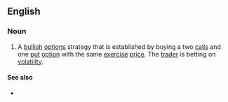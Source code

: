 ==English==

===Noun===
{{en-noun}}

# {{lb|en|finance}} A [[bullish]] [[options]] strategy that is established by buying a two [[calls]] and one [[put]] [[option]] with the same [[exercise]] [[price]]. The [[trader]] is betting on [[volatility]].

====See also====
* {{l|en|strip strategy}}